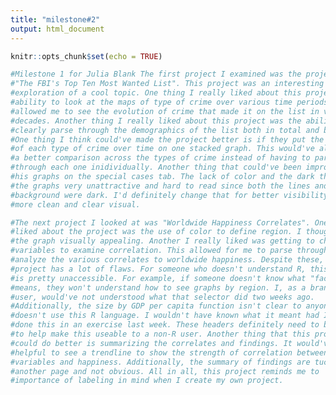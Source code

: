 ```yaml
---
title: "milestone#2"
output: html_document
---
```


```r
knitr::opts_chunk$set(echo = TRUE)
```

```r
#Milestone 1 for Julia Blank The first project I examined was the project called
#"The FBI's Top Ten Most Wanted List". This project was an interesting
#exploration of a cool topic. One thing I really liked about this project was my
#ability to look at the maps of type of crime over various time periods. This
#allowed me to see the evolution of crime that made it on the list in various
#decades. Another thing I really liked about this project was the ability to
#clearly parse through the demographics of the list both in total and by decade.
#One thing I think could've made the project better is if they put the frequency
#of each type of crime over time on one stacked graph. This would've allowed for
#a better comparison across the types of crime instead of having to parse
#through each one inidividually. Another thing that could've been improved were
#his graphs on the special cases tab. The lack of color and the dark theme made
#the graphs very unattractive and hard to read since both the lines and the
#background were dark. I'd definitely change that for better visibility and a
#more clean and clear visual.

#The next project I looked at was "Worldwide Happiness Correlates". One thing I
#liked about the project was the use of color to define region. I though it made
#the graph visually appealing. Another I really liked was getting to choose
#variables to examine correlation. This allowed for me to parse through and
#analyze the various correlates to worldwide happiness. Despite these, this
#project has a lot of flaws. For someone who doesn't understand R, this project
#is pretty unaccessible. For example, if someone doesn't know what "facet wrap"
#means, they won't understand how to see graphs by region. I, as a brand new R
#user, would've not understood what that selector did two weeks ago.
#Additionally, the size by GDP per capita function isn't clear to anyone who
#doesn't use this R language. I wouldn't have known what it meant had I not just
#done this in an exercise last week. These headers definitely need to be renamed
#to help make this useable to a non-R user. Another thing that this project
#could do better is summarizing the correlates and findings. It would've been
#helpful to see a trendline to show the strength of correlation between
#variables and happiness. Additionally, the summary of findings are tucked into
#another page and not obvious. All in all, this project reminds me to  keep the
#importance of labeling in mind when I create my own project.
```

